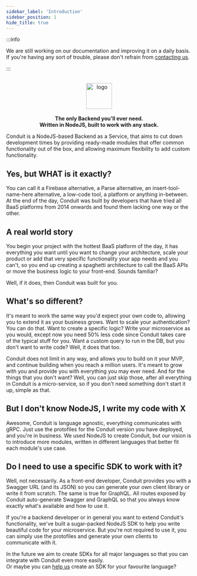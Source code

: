 ```yaml
---
sidebar_label: 'Introduction'
sidebar_position: 1
hide_title: true
---
```


:::info

We are still working on our documentation and improving it on a daily basis.<br />
If you're having any sort of trouble, please don't refrain from [contacting us](https://discord.com/invite/fBqUQ23M7g).<br />

:::

<p align="center">
    <br />
    <a href="https://getconduit.dev" target="_blank"><img height="70em" src="https://getconduit.dev/conduitLogo.svg" alt="logo"/></a>
    <br />
    <br />
    <strong>The only Backend you'll ever need.<br />Written in NodeJS, built to work with any stack.</strong>
</p>

Conduit is a NodeJS-based Backend as a Service, that aims to cut down development times 
by providing ready-made modules that offer common functionality out of the box, and allowing 
maximum flexibility to add custom functionality.

## Yes, but WHAT is it exactly?

You can call it a Firebase alternative, a Parse alternative, an insert-tool-name-here alternative, a low-code tool, a platform or anything in-between. At the end of the day, 
Conduit was built by developers that have tried all BaaS platforms from 2014 onwards and found them lacking one way or the other.

## A real world story

You begin your project with the hottest BaaS platform of the day, it has everything you want until you want to change your architecture, 
scale your product or add that very specific functionality your app needs and you can't, so you end up creating a spaghetti architecture 
to call the BaaS APIs or move the business logic to your front-end. Sounds familiar?

Well, if it does, then Conduit was built for you.

## What's so different?

It's meant to work the same way you'd expect your own code to, allowing you to extend it as your business grows. 
Want to scale your authentication? You can do that. Want to create a specific logic? 
Write your microservice as you would, except now you need 50% less code since Conduit takes care of the typical stuff for you. 
Want a custom query to run in the DB, but you don't want to write code? Well, it does that too.

Conduit does not limit in any way, and allows you to build on it your MVP, and continue building when you reach a million users. 
It's meant to grow with you and provide you with everything you may ever need. And for the things that you don't want? Well, 
you can just skip those, after all everything in Conduit is a micro-service, so if you don't need something don't start it up, simple as that. 

## But I don't know NodeJS, I write my code with X

Awesome, Conduit is language agnostic, everything communicates with gRPC. Just use the protofiles for the Conduit version 
you have deployed, and you're in business. We used NodeJS to create Conduit, but our vision is to introduce more modules, 
written in different languages that better fit each module's use case.

## Do I need to use a specific SDK to work with it?

Well, not necessarily. As a front-end developer, Conduit provides you with a Swagger URL (and its JSON) so you can generate 
your own client library or write it from scratch. The same is true for GraphQL. All routes exposed by Conduit auto-generate 
Swagger and GraphQL so that you always know exactly what's available and how to use it.

If you're a backend developer or in general you want to extend Conduit's functionality, we've built a sugar-packed NodeJS SDK 
to help you write beautiful code for your microservice. But you're not required to use it, you 
can simply use the protofiles and generate your own clients to communicate with it.

In the future we aim to create SDKs for all major languages so that you can integrate with Conduit even more easily.<br />
Or maybe you can [help us](https://github.com/ConduitPlatform/Conduit) create an SDK for your favourite language?
